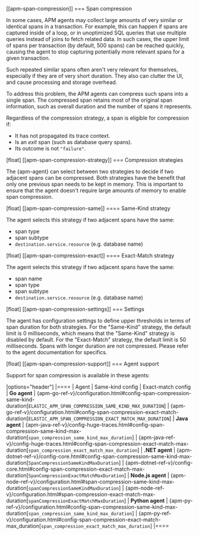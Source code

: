 [[apm-span-compression]]
=== Span compression

In some cases, APM agents may collect large amounts of very similar or identical spans in a transaction.
For example, this can happen if spans are captured inside of a loop, or in unoptimized SQL queries that use multiple queries instead of joins to fetch related data.
In such cases, the upper limit of spans per transaction (by default, 500 spans) can be reached quickly, causing the agent to stop capturing potentially more relevant spans for a given transaction.

Such repeated similar spans often aren't very relevant for themselves, especially if they are of very short duration.
They also can clutter the UI, and cause processing and storage overhead.

To address this problem, the APM agents can compress such spans into a single span.
The compressed span retains most of the original span information, such as overall duration and the number of spans it represents.

Regardless of the compression strategy, a span is eligible for compression if:

- It has not propagated its trace context.
- Is an _exit_ span (such as database query spans).
- Its outcome is not `"failure"`.


[float]
[[apm-span-compression-strategy]]
=== Compression strategies

The {apm-agent} can select between two strategies to decide if two adjacent spans can be compressed.
Both strategies have the benefit that only one previous span needs to be kept in memory.
This is important to ensure that the agent doesn't require large amounts of memory to enable span compression.

[float]
[[apm-span-compression-same]]
==== Same-Kind strategy

The agent selects this strategy if two adjacent spans have the same:

 * span type
 * span subtype
 * `destination.service.resource` (e.g. database name)

[float]
[[apm-span-compression-exact]]
==== Exact-Match strategy

The agent selects this strategy if two adjacent spans have the same:

 * span name
 * span type
 * span subtype
 * `destination.service.resource` (e.g. database name)

[float]
[[apm-span-compression-settings]]
=== Settings

The agent has configuration settings to define upper thresholds in terms of span duration for both strategies.
For the "Same-Kind" strategy, the default limit is 0 milliseconds, which means that the "Same-Kind" strategy is disabled by default. For the "Exact-Match" strategy, the default limit is 50 milliseconds.
Spans with longer duration are not compressed. Please refer to the agent documentation for specifics.

[float]
[[apm-span-compression-support]]
=== Agent support

Support for span compression is available in these agents:

[options="header"]
|====
| Agent | Same-kind config | Exact-match config
| **Go agent**
| {apm-go-ref-v}/configuration.html#config-span-compression-same-kind-duration[`ELASTIC_APM_SPAN_COMPRESSION_SAME_KIND_MAX_DURATION`]
| {apm-go-ref-v}/configuration.html#config-span-compression-exact-match-duration[`ELASTIC_APM_SPAN_COMPRESSION_EXACT_MATCH_MAX_DURATION`]
| **Java agent**
| {apm-java-ref-v}/config-huge-traces.html#config-span-compression-same-kind-max-duration[`span_compression_same_kind_max_duration`]
| {apm-java-ref-v}/config-huge-traces.html#config-span-compression-exact-match-max-duration[`span_compression_exact_match_max_duration`]
| **.NET agent**
| {apm-dotnet-ref-v}/config-core.html#config-span-compression-same-kind-max-duration[`SpanCompressionSameKindMaxDuration`]
| {apm-dotnet-ref-v}/config-core.html#config-span-compression-exact-match-max-duration[`SpanCompressionExactMatchMaxDuration`]
| **Node.js agent**
| {apm-node-ref-v}/configuration.html#span-compression-same-kind-max-duration[`spanCompressionSameKindMaxDuration`]
| {apm-node-ref-v}/configuration.html#span-compression-exact-match-max-duration[`spanCompressionExactMatchMaxDuration`]
| **Python agent**
| {apm-py-ref-v}/configuration.html#config-span-compression-same-kind-max-duration[`span_compression_same_kind_max_duration`]
| {apm-py-ref-v}/configuration.html#config-span-compression-exact-match-max_duration[`span_compression_exact_match_max_duration`]
|====
